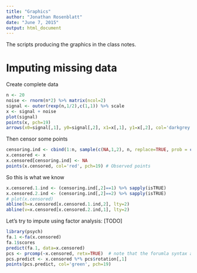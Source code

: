 ```yaml
---
title: "Graphics"
author: "Jonathan Rosenblatt"
date: "June 7, 2015"
output: html_document
---
```


The scripts producing the graphics in the class notes.


# Imputing missing data
Create complete data
```r
n <- 20
noise <- rnorm(n*2) %>% matrix(ncol=2) 
signal <- outer(rexp(n,1/2),c(1,1)) %>% scale
x <- signal + noise 
plot(signal)
points(x, pch=19)
arrows(x0=signal[,1], y0=signal[,2], x1=x[,1], y1=x[,2], col='darkgrey')
```

Then censor some points
```r
censoring.ind <- cbind(1:n, sample(c(NA,1,2), n, replace=TRUE, prob = c(2,1,1)))
x.censored <- x
x.censored[censoring.ind] <- NA
points(x.censored, col='red', pch=19) # Observed points
```

So this is what we know
```r
x.censored.1.ind <- (censoring.ind[,2]==1) %>% sapply(isTRUE)
x.censored.2.ind <- (censoring.ind[,2]==2) %>% sapply(isTRUE)
# plot(x.censored)
abline(h=x.censored[x.censored.1.ind,2], lty=2)
abline(v=x.censored[x.censored.2.ind,1], lty=2)
```

Let's try to impute using factor analysis:
[TODO]
```r
library(psych)
fa.1 <-fa(x.censored)
fa.1$scores
predict(fa.1, data=x.censored)
pcs <- prcomp(~x.censored, retx=TRUE)  # note that the forumla syntax allows the dealing with missing values.
pcs.predict <- x.censored %*% pcs$rotation[,1]
points(pcs.predict, col='green', pch=19)

```




